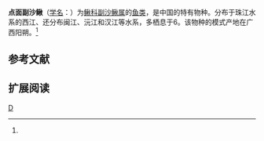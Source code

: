 {{Speciesbox 
| genus = Parabotia
| species = maculosa
| status = NE
| status_system = IUCN3.1
| authority = Wu, 1939<ref name='id6472'>{{cite web| url =http://www.bioinfo.cn/db05/BjdwSpecies.php?action=view&id=6472| title =点面副沙鳅| work =中国动物物种编目数据库| publisher =中国科学院微生物研究所| author =中国科学院动物研究所| accessdate =2009-04-11| deadurl =yes| archiveurl =https://web.archive.org/web/20160305014039/http://www.bioinfo.cn/db05/BjdwSpecies.php?action=view&id=6472| archivedate =2016-03-05}}</ref>
}}

'''点面副沙鳅'''（[[学名|学名]]：{{lang|la|''Parabotia maculosa''}}）为[[鳅科|鳅科]][[副沙鳅属|副沙鳅属]]的[[鱼类|鱼类]]，是中国的特有物种。分布于珠江水系的西江、还分布闽江、沅江和汉江等水系，多栖息于6。该物种的模式产地在广西阳朔。<ref name='id6472'/>

== 参考文献 ==
{{reflist}}

== 扩展阅读 ==
{{refbegin}}
{{wikispecies-inline|Parabotia maculosa|点面副沙鳅}}
{{refend}}
{{Taxonbar|from=Q5563247}}

[[Category:副沙鳅属|D]]